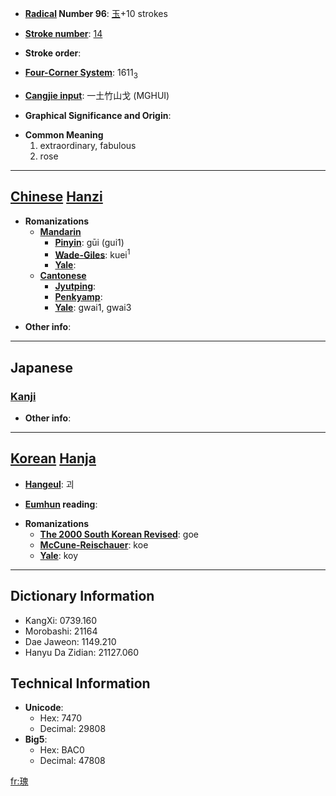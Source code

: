 * '''[[Wiktionary:Chinese radical index| Radical]] Number 96''': [[Wiktionary:Chinese radical index 玉|玉]]+10 strokes

* '''[[Wiktionary:Chinese total strokes index|Stroke number]]''': [[Wiktionary:Chinese total strokes index 14|14]]

* '''Stroke order''': 

* '''[[Wiktionary:Chinese four corner index|Four-Corner System]]''': 1611<sub>3</sub>

* '''[[Wiktionary:Chinese Cangjie index|Cangjie input]]''': 一土竹山戈 (MGHUI)

* '''Graphical Significance and Origin''': 

* '''Common Meaning'''
*#extraordinary, fabulous
*# rose


----

== [[Chinese]] [[Hanzi]] ==

* '''Romanizations'''
** '''[[Mandarin]]'''
*** '''[[Pinyin]]''': gūi (gui1)
*** '''[[Wade-Giles]]''': kuei<sup>1</sup>
*** '''[[Yale]]''': 
** '''[[Cantonese]]'''
*** '''[[Jyutping]]''':
*** '''[[Penkyamp]]''': 
*** '''[[Yale]]''': gwai1, gwai3

* '''Other info''': 

----

==Japanese==
===[[Kanji]]===
{{kanji|on readings=[[かい]] (kai)|kun readings=[[おおきい]] (ookii), [[すぐれる]] (sugureru), [[うつくしい]] (utsukushii)}}

* '''Other info''':  

----

== [[Korean]] [[Hanja]] ==

* '''[[Hangeul]]''': 괴

* '''[[Eumhun]] reading''': 

* '''Romanizations'''
** '''[[The 2000 South Korean Revised Romanization|The 2000 South Korean Revised]]''': goe
** '''[[McCune-Reischauer]]''': koe
** '''[[Yale]]''': koy

----

== Dictionary Information ==

* KangXi: 0739.160
* Morobashi: 21164
* Dae Jaweon: 1149.210
* Hanyu Da Zidian: 21127.060

== Technical Information ==

* '''Unicode''':
** Hex: 7470
** Decimal: 29808
* '''Big5''':
** Hex: BAC0
** Decimal: 47808

[[fr:瑰]]